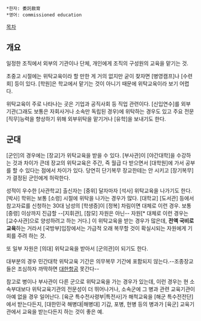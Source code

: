  *한자: 委託敎育
 *영어: commissioned education

[[목차]]
== 개요 ==
일정한 조직에서 외부의 기관이나 단체, 개인에게 조직의 구성원의 교육을 맡기는 것.

초중고 시절에는 위탁교육이라 할 만한 게 거의 없지만 굳이 찾자면 [병영캠프]나 [수련회] 등이 있다. [학원]은 학교에서 맡기는 것이 아니기 때문에 위탁교육이라 보기 어렵다.

위탁교육이 주로 나타나는 곳은 기업과 공직사회 등 직업 관련이다. [신입연수]를 외부기관(그래도 보통은 자회사거나 소속만 독립된 경우)에 위탁하는 경우도 있고 주요 전문 [직무]능력을 향상하기 위해 외부위탁을 맡기거나 [유학]을 보내기도 한다.

== 군대 ==
[군인]의 경우에는 [장교]가 위탁교육을 받을 수 있다. [부사관]이 [야간대학]을 수강하는 것과 차이가 큰데 장교의 위탁교육은 주간, 즉 월급 다 받으면서 [대학원]에 가서 공부를 할 수 있다는 점에서 차이가 있다. 당연히 단기복무 장교한테는 안 시키고 [장기복무]가 결정된 군인에게 허락한다. 

성적이 우수한 [사관학교] 출신자는 [중위] 달자마자 [석사] 위탁교육을 나가기도 한다. [박사] 학위는 보통 [소령] 시절에 위탁을 나가는 경우가 많다. [대학교] [도서관] 등에서 참고자료를 신청하는 30대 남성의 [학생증]이 [정복] 차림이면 대체로 이런 경우. 보통 [중령] 이상까지 진급할 --[지휘관], [참모] 자원은 아닌-- 자원[* 대체로 이런 경우는 [교수사관]으로 양성하려고 하는 거다.] 이 위탁교육을 받는 경우가 많은데, '''전액 국비로 교육'''하는 거라서 [국방부]입장에서는 가급적 오래 복무할 것이 확실시되는 자원에게 기회를 주려 하는 것. 

또 일부 자원은 [의대] 위탁교육을 받아서 [군의관]이 되기도 한다.

대부분의 경우 민간대학 위탁교육 기간은 의무복무 기간에 포함되지 않는다.--조종장교들은 조심하자 까딱하면 [[대한항공]] 못간다--

참고로 병이나 부사관이 다른 군으로 위탁교육을 가는 경우가 있는데, 이런 경우는 현 소속부대보다 위탁교육기관의 전문성이 더 뛰어나거나, 소속군에 그 병과 관련 교육기관이 아예 없을 경우 일어난다. [육군 특수전사령부|특전사]가 해척교육을 [해군 특수전전단]에서 받는다든지, [대한민국 해병대|해병대] 기갑, 포병, 헌병 등의 병과가 [육군] 교육기관에서 교육을 받는다든지 하는 것이 좋은 예.
